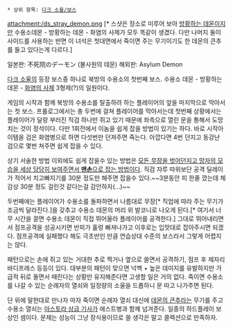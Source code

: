 * 상위 항목: [[다크 소울/보스]]

attachment:/ds_stray_demon.png
[* 스샷은 장소로 미루어 보아 [[방황하는 데몬]]이지만 수용소데몬 - 방황하는 데몬 - 화염의 사제가 모두 똑같이 생겼다. 다만 나머지 둘이 사이드를 사용하는 반면 이 녀석은 첫대면에서 죽이면 주는 무기이기도 한 데몬의 큰추를 들고 있다는게 다르다.]

일본판: 不死院のデーモン (불사원의 데몬)
해외판: Asylum Demon

[[다크 소울]]의 등장 보스중 하나로 북방의 수용소의 첫번째 보스. 수용소 데몬 - 방황하는 데몬 - [[화염의 사제]] 3형제(?)의 일원이다.

게임의 시작과 함께 북방의 수용소를 탈출하려 하는 플레이어의 앞을 마지막으로 막아서는 첫 보스. 프롤로그에서는 총 두번에 걸쳐 플레이어를 막아서는데 첫번째 상황에서는 플레이어가 달랑 부러진 직검 하나만 쥐고 있기 때문에 좌측으로 열린 문을 통해서 도망치는 것이 정석이다. 다만 1회전에서 이놈을 쉽게 잡을 방법이 있기는 하다. 바로 시작아이템을 검은 화염병으로 하면 다섯번만 던져주면 죽는다. 아깝다면 4번 던지고 동강난 검으로 몇번 쳐주면 쉽게 잡을 수 있다.

상기 서술한 방법 이외에도 쉽게 잡을수 있는 방법은 [http://bbs2.ruliweb.daum.net/gaia/do/ruliweb/default/ps/3299/read?articleId=205604&bbsId=G004&itemId=537&pageIndex=5&t__nil_ruliweb=best&nil_id=15 모든 무장을 벗어던지고 망자의 모습을 세상 당당히 보여주면서 '''맨손'''으로 잡는 방법이다]. 직검 자루 따위보단 공격 딜레이가 적어서 치고빠지기를 30분 정도만 해주면 잡을수 있다.~~3분동안 피 한줄 깠는데 체감상 30분 정도 걸린것 같다는걸 감안하자(...)~~

두번째에는 플레이어가 수용소를 돌파하면서 나름대로 무장[* 직업에 따라 주는 무기가 조금씩 달라진다.]을 갖추고 수용소 데몬의 머리 위 발코니로 나오게 된다.[* 여기서 너무 시간을 끌면 수용소 데몬이 직접 뛰어올라 플레이어를 공격한다.] 그대로 뛰어내리면서 점프공격을 성공시키면 반피가 훌렁 빠져나가고 이후로는 입맛대로 잡아주시면 되겠다. 점프공격에 실패했다 해도 극초반인 만큼 연습상대 수준의 보스라서 그렇게 어렵지는 않다.

패턴으로는 손에 쥐고 있는 거대한 추로 찍거나 옆으로 쓸면서 공격하기, 점프 후 제자리 바디프레스 등등이 있다. 대부분의 패턴이 맞으면 넉백 + 높은 데미지를 유발하지만 가급적 뒤로 돌면서 때린다는 상황만 유지해준다면 고생할 일은 거의 없다. 죽이면 수용소를 나갈 수 있는 순례자의 열쇠와 일정량의 소울을 드롭하니 문 따고 나가주면 된다.

단 위에 말한대로 만나자 마자 죽이면 순례자 열쇠 대신에 [[데몬의 큰추]]라는 무기를 주고 수용소 열쇠는 [[아스토라 상급 기사]]가 에스트병과 함께 넘겨준다. 일종의 하드플레이 보상인 셈이다. 문제는 성능이 그냥 장식용이므로 쓸 생각은 말고 콜렉션으로 만족하자.
